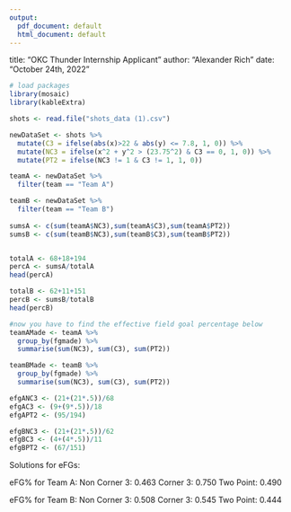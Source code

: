 ```yaml
---
output:
  pdf_document: default
  html_document: default
---
```

title: "OKC Thunder Internship Applicant"
author: "Alexander Rich"
date: "October 24th, 2022"
    
```r
# load packages
library(mosaic)
library(kableExtra)
```

```r
shots <- read.file("shots_data (1).csv")

newDataSet <- shots %>%
  mutate(C3 = ifelse(abs(x)>22 & abs(y) <= 7.8, 1, 0)) %>%
  mutate(NC3 = ifelse(x^2 + y^2 > (23.75^2) & C3 == 0, 1, 0)) %>%
  mutate(PT2 = ifelse(NC3 != 1 & C3 != 1, 1, 0)) 

teamA <- newDataSet %>%
  filter(team == "Team A")

teamB <- newDataSet %>%
  filter(team == "Team B")
  
sumsA <- c(sum(teamA$NC3),sum(teamA$C3),sum(teamA$PT2))
sumsB <- c(sum(teamB$NC3),sum(teamB$C3),sum(teamB$PT2))


totalA <- 68+18+194
percA <- sumsA/totalA
head(percA)

totalB <- 62+11+151
percB <- sumsB/totalB
head(percB)

#now you have to find the effective field goal percentage below
teamAMade <- teamA %>%
  group_by(fgmade) %>%
  summarise(sum(NC3), sum(C3), sum(PT2))

teamBMade <- teamB %>%
  group_by(fgmade) %>%
  summarise(sum(NC3), sum(C3), sum(PT2))

efgANC3 <- (21+(21*.5))/68
efgAC3 <- (9+(9*.5))/18
efgAPT2 <- (95/194)

efgBNC3 <- (21+(21*.5))/62
efgBC3 <- (4+(4*.5))/11
efgBPT2 <- (67/151)

```
Solutions for eFGs:

eFG% for Team A: 
Non Corner 3: 0.463
Corner 3: 0.750
Two Point: 0.490

eFG% for Team B: 
Non Corner 3: 0.508
Corner 3: 0.545
Two Point: 0.444

